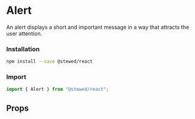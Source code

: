 
# Alert

An alert displays a short and important message in a way that attracts the user attention.

### Installation

```bash
npm install --save @stewed/react
```

### Import

```js
import { Alert } from "@stewed/react";
```

<Meta of={AlertStories} />

<Stories />

## Props

<ArgTypes of={AlertStories} />

